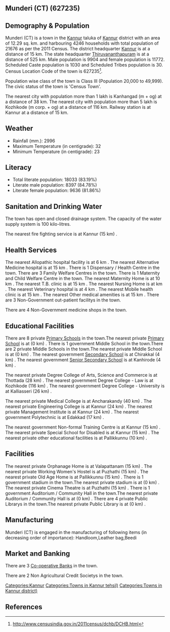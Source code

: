 {{Infobox settlement
| name=Munderi (CT)
| native_name=
| native_name_lang=
| other_name=
| nickname=
| settlement_type=Town
| image_skyline=
| image_alt=
| image_caption=
| pushpin_map=India Kerala
| pushpin_label_position=right
| pushpin_map_alt=
| pushpin_map_caption=Location in Kerala, India
| latd=
| latm=
| lats=
| latNS=
| longd=
| longm=
| longs=
| longEW=
| coordinates_display=inline,title
| subdivision_type=Country
| subdivision_name={{flag|India}}
| subdivision_type1=[[States and territories of India|State]]
| subdivision_name1=Kerala 
| subdivision_type2=[[List of districts of India|District]]
| subdivision_name2=Kannur
| subdivision_type3=Tahsil
| subdivision_name3=Kannur
| website=
| established_title=<!-- Established -->
| established_date=
| founder=
| named_for=
| government_type=
| governing_body=
| unit_pref=Metric
| area_footnotes=
| area_rank=
| area_total_km2=12.29
| elevation_footnotes=
| elevation_m=
| population_total=21676
| population_as_of=2011
| population_rank=
| population_density_km2=1763
| population_demonym=
| population_footnotes=
| demographics_type1=Languages=
| demographics1_title1=Official=
| demographics1_info1=[[Malayalam language|Malayalam]]
| timezone1=[[Indian Standard Time|IST]]
| utc_offset1==+5:30
| postal_code_type=[[Postal Index Number|PIN]]
| postal_code=
| area_code_type=Telephone code
| area_code=
| registration_plate=
| blank1_name_sec1=Nearest city
| blank1_info_sec1=[[Kanhangad  (m + og)]]
| blank2_name_sec1=[[Human sex ratio|Sex ratio]]
| blank2_info_sec1=1188
| blank3_name_sec1=Literacy
| blank3_info_sec1=83.19%
| blank1_name_sec2=[[2011 Census of India|2011 census]] code
| blank1_info_sec2=627235
| footnotes=
}}

== Munderi (CT) (627235) ==

== Demography & Population ==

Munderi (CT) is a town in the [[Kannur]] taluka of [[Kannur]] district with an area of 12.29 sq. km. and harbouring 4246 households with total population of 21676 as per the 2011 Census. The district headquarter [[Kannur]] is at a distance of 15 km. The state headquarter [[Thiruvananthapuram]] is at a distance of 525 km. Male population is 9904 and female population is 11772. Scheduled Caste population is 1030 and Scheduled Tribes population is 30. Census Location Code of the town is 627235<ref>http://www.censusindia.gov.in/2011census/dchb/DCHB.html</ref>.

Population wise class of the town is Class III (Population 20,000 to 49,999).
The civic status of the town is 'Census Town'.

The nearest city with population more than 1 lakh is Kanhangad  (m + og) at a distance of 38 km. The nearest city with population more than 5 lakh is Kozhikode (m corp. + og) at a distance of 116 km. Railway station is at Kannur at a distance of 15 km.


== Weather ==  
* Rainfall (mm.): 2996 
* Maximum Temperature (in centigrade): 32
* Minimum Temperature (in centigrade): 23


== Literacy ==  
* Total literate population: 18033 (83.19%)
* Literate male population: 8397 (84.78%)
* Literate female population: 9636 (81.86%)


== Sanitation and Drinking Water ==  
The town has open and closed drainage system.
The capacity of the water supply system is 100 kilo-litres.

The nearest fire fighting service is at Kannur (15 km) .


== Health Services ==
The nearest Allopathic hospital facility is at 6 km .
The nearest Alternative Medicine hospital is at 15 km .
There is 1 Dispensary / Health Centre in the town.
There are 3 Family Welfare Centres in the town.
There is 1 Maternity and Child Welfare Centre in the town.
The nearest Maternity Home is at 10 km .
The nearest T.B. clinic is at 15 km .
The nearest Nursing Home is at  km .
The nearest Veterinary hospital is at 4 km .
The nearest Mobile health clinic is at 15 km .
The nearest Other medical amenities is at 15 km .
There are 3 Non-Government out-patient facilitys in the town.


There are 4 Non-Government medicine shops in the town.


== Educational Facilities ==
There are 8 private [[Primary School]]s in the town.The nearest private [[Primary School]] is at  (0 km) .
There is 1 government Middle School in the town.There are 2 private Middle Schools in the town.The nearest private Middle School is at  (0 km) .
The nearest government [[Secondary School]] is at Chirakkal (4 km) .
The nearest government [[Senior Secondary School]] is at Kanhirode (4 km) .
 
 
 
 
 
The nearest private Degree College of Arts, Science and Commerce is at Thottada (28 km) .
The nearest government Degree College - Law is at Kozhikode (116 km) .
The nearest government Degree College - University is at Kalliasseri (26 km) .
 
The nearest private Medical College is at Ancharakandy (40 km) .
The nearest private Engineering College is at Kannur (24 km) .
The nearest private Management Institute is at Kannur (24 km) .
The nearest government Polytechnic is at Edakkad (17 km) .
 
The nearest government Non-formal Training Centre is at Kannur (15 km) .
The nearest private Special School for Disabled is at Kannur (15 km) .
The nearest private other educational facilities is at Pallikkunnu (10 km) .


== Facilities ==
The nearest private Orphanage Home is at Valapattanam (15 km) .
The nearest private Working Women's Hostel is at Puzhathi (15 km) .
The nearest private Old Age Home is at Pallikkunnu (15 km) .
There is 1 government stadium in the town.The nearest private stadium is at  (0 km) .
The nearest private Cinema Theatre is at Puzhathi (15 km) .
There is 1 government Auditorium / Community Hall in the town.The nearest private Auditorium / Community Hall is at  (0 km) .
There are 4 private Public Librarys in the town.The nearest private Public Library is at  (0 km) .


== Manufacturing ==
Munderi (CT) is engaged in the manufacturing of following items (in decreasing order of importance): Handloom,Leather bag,Beedi


== Market and Banking ==


There are 3 [[Co-operative Bank]]s in the town.

There are 2 Non Agricultural Credit Societys in the town.


[[Categories:Kannur]]
[[Categories:Towns in Kannur tehsil)]]
[[Categories:Towns in Kannur district)]]


== References ==
{{Reflist}}


